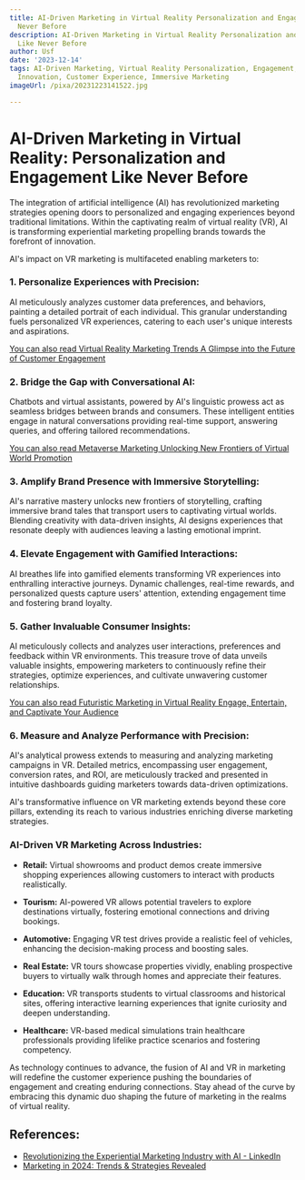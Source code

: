 ```yaml
---
title: AI-Driven Marketing in Virtual Reality Personalization and Engagement Like
  Never Before
description: AI-Driven Marketing in Virtual Reality Personalization and Engagement
  Like Never Before
author: Usf
date: '2023-12-14'
tags: AI-Driven Marketing, Virtual Reality Personalization, Engagement, Marketing
  Innovation, Customer Experience, Immersive Marketing
imageUrl: /pixa/20231223141522.jpg

---
```

# **AI-Driven Marketing in Virtual Reality: Personalization and Engagement Like Never Before**

The integration of artificial intelligence (AI) has revolutionized marketing strategies opening doors to personalized and engaging experiences beyond traditional limitations. Within the captivating  realm of virtual reality (VR), AI is  transforming  experiential marketing  propelling brands towards the forefront  of innovation.

AI's impact on VR marketing  is multifaceted enabling  marketers to:

### 1. Personalize Experiences with  Precision:
AI meticulously analyzes customer data preferences, and behaviors,  painting a detailed portrait of each individual. This granular understanding fuels personalized  VR experiences, catering to each user's unique interests and aspirations.

[You can also read Virtual  Reality Marketing Trends A Glimpse into the Future of Customer Engagement](Virtual%20Reality%20Marketing%20Trends%20A%20Glimpse%20into%20the%20Future%20of%20Customer%20Engagement)


### 2. Bridge the Gap with Conversational AI:
Chatbots and virtual assistants,  powered by AI's linguistic prowess act as seamless bridges between  brands and consumers. These intelligent entities engage in natural conversations providing real-time support, answering queries, and offering tailored recommendations.

[You can also read Metaverse Marketing Unlocking New  Frontiers of Virtual World Promotion](Metaverse%20Marketing%20Unlocking%20New%20Frontiers%20of%20Virtual%20World%20Promotion)


### 3.  Amplify Brand Presence with Immersive Storytelling:
AI's narrative mastery unlocks new frontiers of storytelling, crafting immersive brand tales that transport users to captivating virtual worlds. Blending creativity with data-driven insights, AI designs  experiences that  resonate deeply with audiences leaving a lasting emotional imprint.

### 4. Elevate Engagement with Gamified Interactions:
AI breathes  life into gamified elements transforming VR experiences into enthralling  interactive journeys. Dynamic challenges, real-time rewards, and personalized quests capture users' attention, extending engagement  time and fostering brand loyalty.

### 5. Gather Invaluable Consumer  Insights:
AI meticulously collects and analyzes user interactions,  preferences and feedback within  VR environments. This treasure trove of data unveils valuable insights, empowering marketers to continuously refine their strategies, optimize experiences, and cultivate unwavering customer relationships.

[You can also read Futuristic Marketing in Virtual  Reality Engage, Entertain,  and Captivate Your Audience](Futuristic%20Marketing%20in%20Virtual%20Reality%20Engage%2C%20Entertain%2C%20and%20Captivate%20Your%20Audience)


### 6. Measure and Analyze  Performance with Precision:
AI's analytical prowess  extends to measuring and analyzing  marketing campaigns in  VR.  Detailed  metrics, encompassing  user engagement, conversion rates, and ROI, are meticulously tracked and presented in intuitive dashboards guiding marketers  towards  data-driven optimizations.

AI's transformative  influence on VR marketing extends beyond these core  pillars, extending its reach to various industries enriching diverse marketing strategies.

### AI-Driven VR  Marketing Across Industries:
- **Retail:**  Virtual showrooms  and product demos create immersive shopping experiences allowing customers  to interact with products realistically.

- **Tourism:** AI-powered VR allows potential travelers to explore destinations virtually, fostering emotional connections and driving bookings.

- **Automotive:** Engaging  VR test drives  provide a realistic feel of vehicles, enhancing the decision-making process and boosting sales.

- **Real Estate:** VR tours showcase properties vividly, enabling prospective buyers to virtually walk through homes and appreciate  their  features.

- **Education:** VR  transports students to virtual classrooms and historical  sites, offering interactive learning  experiences that ignite curiosity and deepen understanding.

- **Healthcare:** VR-based medical simulations train  healthcare professionals providing lifelike practice scenarios and fostering competency.

As technology continues to advance, the fusion of AI and VR in  marketing will redefine the customer experience pushing the boundaries of engagement and creating enduring connections. Stay ahead of the curve by embracing this dynamic duo shaping the future of marketing in the realms  of virtual reality.

## References:
- [Revolutionizing the Experiential Marketing Industry with AI - LinkedIn](https://www.linkedin.com/pulse/revolutionizing-experiential-marketing-industry-ai-be5of)
- [Marketing in 2024: Trends & Strategies Revealed](https://www.section5media.com/blog/marketing-in-2024/)
